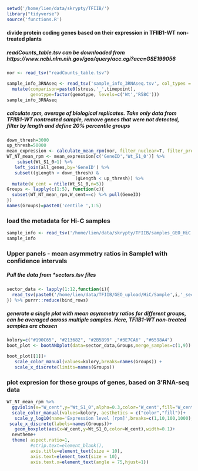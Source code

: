 ```r
setwd('/home/lien/data/skrypty/TFIIB/')
library("tidyverse")
source('functions.R')
```
#### divide protein coding genes based on their expression in TFIIB1-WT non-treated plants
#####  readCounts_table.tsv can be downloaded from https://www.ncbi.nlm.nih.gov/geo/query/acc.cgi?acc=GSE199056
```r
nor <- read_tsv("readCounts_table.tsv")

sample_info_3RNAseq <- read_tsv('sample_info_3RNAseq.tsv', col_types ='cffdffff') %>%
  mutate(comparison=paste0(stress,'_',timepoint),
         genotype=factor(genotype, levels=c('Wt','R58C')))
sample_info_3RNAseq
```
##### calculate rpm, average of biological replicates. Take only data from TFIIB1-WT nontreated sample, remove genes that were not detected, filter by length and define 20% percentile groups 
```r
down_thresh=3000
up_thresh=50000
mean_expression <- calculate_mean_rpm(nor, filter_nuclear=T, filter_protCoding=T)
WT_NT_mean_rpm <- mean_expression[c('GeneID','Wt_S1_0')] %>%
    subset(Wt_S1_0>1) %>%
   left_join(all_genes,by='GeneID') %>%
   subset((gLength > down_thresh) &
                          (gLength < up_thresh)) %>%
  mutate(W_cent = ntile(Wt_S1_0,n=5))
Groups <- lapply(c(1:5), function(c){
  subset(WT_NT_mean_rpm,W_cent==c) %>% pull(GeneID)
})
names(Groups)=paste0('centile ',1:5)
```


### load the metadata for Hi-C samples
```r
sample_info <- read_tsv('/home/lien/data/skrypty/TFIIB/samples_GEO_HiC.tsv',col_types='ffffff')
sample_info
```

### Upper panels - mean asymmetry ratios in Sample1 with confidence intervals
##### Pull the data from *sectors.tsv files
```r
sector_data <- lapply(1:12,function(i){
  read_tsv(paste0('/home/lien/data/TFIIB/GEO_upload/HiC/Sample',i,'_sectors.tsv'), col_types='cdddc')
}) %>% purrr::reduce(bind_rows) 

```
##### generate a single plot with mean asymmetry ratios for different groups, can be averaged across multiple samples. Here, TFIIB1-WT non-treated samples are chosen
```r
kolory=c("#190C65", "#213682", "#2B5B99" ,"#3E7CA6" ,"#6598A4")
boot_plot <- bootANDplot(data=sector_data,Groups,merge_samples=c(1,9))

boot_plot[[1]]+
   scale_color_manual(values=kolory,breaks=names(Groups)) +
   scale_x_discrete(limits=names(Groups))
```

### plot expresion for these groups of genes, based on 3'RNA-seq data

```r
WT_NT_mean_rpm %>%
  ggviolin(x="W_cent",y="Wt_S1_0",alpha=0.3,color='W_cent',fill='W_cent') +
  scale_color_manual(values=kolory, aesthetics = c("color","fill"))+
   scale_y_log10(name='Expression level [rpm]',breaks=c(1,10,100,1000), labels=c('1','10','100','1000'))+
 scale_x_discrete(labels=names(Groups))+
   geom_boxplot(aes(x=W_cent,y=Wt_S1_0,color=W_cent),width=0.1)+ 
  newtheme+
  theme( aspect.ratio=1,
         #strip.text=element_blank(),
         axis.title=element_text(size = 10),
         axis.text=element_text(size = 10),
         axis.text.x=element_text(angle = 75,hjust=1))
```

